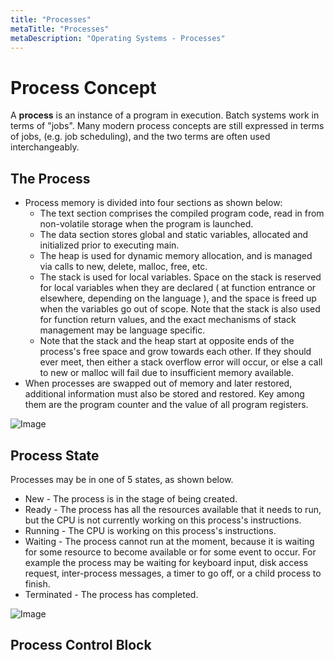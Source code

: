 ```yaml
---
title: "Processes"
metaTitle: "Processes"
metaDescription: "Operating Systems - Processes"
---
```


<link
  rel="stylesheet"
  href="https://cdn.jsdelivr.net/npm/katex@0.11.0/dist/katex.min.css"
  integrity="sha384-BdGj8xC2eZkQaxoQ8nSLefg4AV4/AwB3Fj+8SUSo7pnKP6Eoy18liIKTPn9oBYNG"
  crossOrigin="anonymous"
/>

# Process Concept

A **process** is an instance of a program in execution. Batch systems work in terms of "jobs". Many modern process concepts are still expressed in terms of jobs, (e.g. job scheduling), and the two terms are often used interchangeably.

## The Process

- Process memory is divided into four sections as shown below:
    - The text section comprises the compiled program code, read in from non-volatile storage when the program is launched.
    - The data section stores global and static variables, allocated and initialized prior to executing main.
    - The heap is used for dynamic memory allocation, and is managed via calls to new, delete, malloc, free, etc.
    - The stack is used for local variables. Space on the stack is reserved for local variables when they are declared ( at function entrance or elsewhere, depending on the language ), and the space is freed up when the variables go out of scope. Note that the stack is also used for function return values, and the exact mechanisms of stack management may be language specific.
    - Note that the stack and the heap start at opposite ends of the process's free space and grow towards each other. If they should ever meet, then either a stack overflow error will occur, or else a call to new or malloc will fail due to insufficient memory available.
- When processes are swapped out of memory and later restored, additional information must also be stored and restored. Key among them are the program counter and the value of all program registers.

![Image](https://www.cs.uic.edu/~jbell/CourseNotes/OperatingSystems/images/Chapter3/3_01_Process_Memory.jpg)

## Process State

Processes may be in one of 5 states, as shown below.
- New - The process is in the stage of being created.
- Ready - The process has all the resources available that it needs to run, but the CPU is not currently working on this process's instructions.
- Running - The CPU is working on this process's instructions.
- Waiting - The process cannot run at the moment, because it is waiting for some resource to become available or for some event to occur. For example the process may be waiting for keyboard input, disk access request, inter-process messages, a timer to go off, or a child process to finish.
- Terminated - The process has completed.

![Image](https://www.cs.uic.edu/~jbell/CourseNotes/OperatingSystems/images/Chapter3/3_02_ProcessState.jpg)

## Process Control Block

